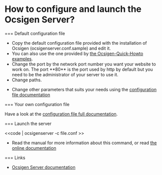 =How to configure and launch the Ocsigen Server?=

=== Default configuration file

* Copy the default configuration file provided with the installation of Ocsigen (ocsigenserver.conf.sample) and edit it.
* You can also use the one provided by [[https://github.com/db0company/Ocsigen-Quick-Howto/blob/master/.make/example.conf|the Ocsigen-Quick-Howto examples]].
* Change the port by the network port number you want your website to work on. The port **80** is the port used by http by default but you need to be the administrator of your server to use it.
* Change paths.

* Change other parameters that suits your needs using the [[wiki(2):ocsigenserver/manual/config|configuration file documentation]]

=== Your own configuration file

Have a look at the [[wiki(2):ocsigenserver/manual/config|configuration file full documentation]].

=== Launch the server

<<code |
ocsigenserver -c file.conf
>>

* Read the manual for more information about this command, or read [[wiki(72):ocsigenserver/manual/|the online documentation]]

=== Links

* [[wiki(72):ocsigenserver/manual/|Ocsigen Server documentation]]
